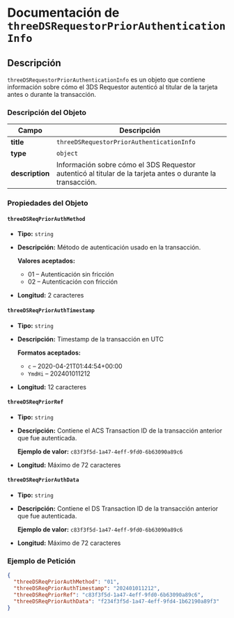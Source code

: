 <MissingTranslationBanner />

# Documentación de `threeDSRequestorPriorAuthenticationInfo`

## Descripción

`threeDSRequestorPriorAuthenticationInfo` es un objeto que contiene información sobre cómo el 3DS Requestor autenticó al titular de la tarjeta antes o durante la transacción.

### Descripción del Objeto

| Campo                     | Descripción                                                                 |
|---------------------------|-----------------------------------------------------------------------------|
| **title**                 | `threeDSRequestorPriorAuthenticationInfo`                                 |
| **type**                  | `object`                                                                     |
| **description**          | Información sobre cómo el 3DS Requestor autenticó al titular de la tarjeta antes o durante la transacción. |

### Propiedades del Objeto

#### `threeDSReqPriorAuthMethod`

- **Tipo:** `string`
- **Descripción:** Método de autenticación usado en la transacción.

  **Valores aceptados:**
  * 01 – Autenticación sin fricción
  * 02 – Autenticación con fricción

- **Longitud:** 2 caracteres

#### `threeDSReqPriorAuthTimestamp`

- **Tipo:** `string`
- **Descripción:** Timestamp de la transacción en UTC

  **Formatos aceptados:**
  * `c` – 2020-04-21T01:44:54+00:00
  * `YmdHi` – 202401011212

- **Longitud:** 12 caracteres

#### `threeDSReqPriorRef`

- **Tipo:** `string`
- **Descripción:** Contiene el ACS Transaction ID de la transacción anterior que fue autenticada.

  **Ejemplo de valor:** `c83f3f5d-1a47-4eff-9fd0-6b63090a89c6`

- **Longitud:** Máximo de 72 caracteres

#### `threeDSReqPriorAuthData`

- **Tipo:** `string`
- **Descripción:** Contiene el DS Transaction ID de la transacción anterior que fue autenticada.

  **Ejemplo de valor:** `c83f3f5d-1a47-4eff-9fd0-6b63090a89c6`

- **Longitud:** Máximo de 72 caracteres

### Ejemplo de Petición

```json
{
  "threeDSReqPriorAuthMethod": "01",
  "threeDSReqPriorAuthTimestamp": "202401011212",
  "threeDSReqPriorRef": "c83f3f5d-1a47-4eff-9fd0-6b63090a89c6",
  "threeDSReqPriorAuthData": "f234f3f5d-1a47-4eff-9fd4-1b62190a89f3"
}
